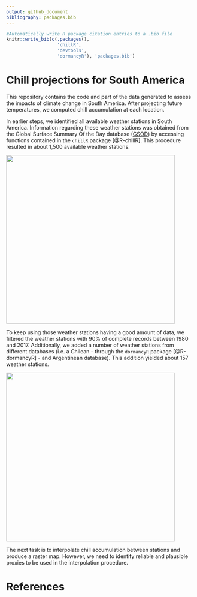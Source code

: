 ```yaml
---
output: github_document
bibliography: packages.bib
---
```


```r
#Automatically write R package citation entries to a .bib file
knitr::write_bib(c(.packages(), 
                   'chillR',
                   'devtools',
                   'dormancyR'), 'packages.bib')
```

# Chill projections for South America

This repository contains the code and part of the data generated to assess the impacts of climate change in South America. After projecting future temperatures, we computed chill accumulation at each location.

In earlier steps, we identified all available weather stations in South America. Information regarding these weather stations was obtained from the Global Surface Summary Of the Day database ([GSOD](https://data.noaa.gov/dataset/dataset/global-surface-summary-of-the-day-gsod)) by accessing functions contained in the `chillR` package [@R-chillR]. This procedure resulted in about 1,500 available weather stations.

<a><img src='figures/SA_1500_stations.png' align="center" height="450" /></a>

To keep using those weather stations having a good amount of data, we filtered the weather stations with 90% of complete records between 1980 and 2017. Additionally, we added a number of weather stations from different databases (i.e. a Chilean - through the `dormancyR` package [@R-dormancyR] - and Argentinean database). This addition yielded about 157 weather stations.

<a><img src='figures/WS_90_complete_GSOD_CR_AR.png' align="center" height="450" /></a>

The next task is to interpolate chill accumulation between stations and produce a raster map. However, we need to identify reliable and plausible proxies to be used in the interpolation procedure.

# References